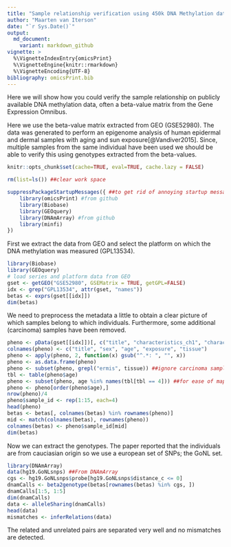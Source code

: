 ```yaml
---
title: "Sample relationship verification using 450k DNA Methylation data: beta-values"
author: "Maarten van Iterson"
date: "`r Sys.Date()`"
output:
  md_document:
    variant: markdown_github
vignette: >
  %\VignetteIndexEntry{omicsPrint}
  %\VignetteEngine{knitr::rmarkdown}
  %\VignetteEncoding{UTF-8}
bibliography: omicsPrint.bib
---
```


Here we will show how you could verify the sample relationship on
publicly available DNA methylation data, often a beta-value matrix
from the Gene Expression Omnibus.

Here we use the beta-value matrix extracted from GEO (GSE52980). The
data was generated to perform an epigenome analysis of human epidermal
and dermal samples with aging and sun exposure[@Vandiver2015]. Since,
multiple samples from the same individual have been used we should be
able to verify this using genotypes extracted from the beta-values.


```r
knitr::opts_chunk$set(cache=TRUE, eval=TRUE, cache.lazy = FALSE)

rm(list=ls()) ##clear work space

suppressPackageStartupMessages({ ##to get rid of annoying startup messages (like ours ;)!)
    library(omicsPrint) #from github     
    library(Biobase)
    library(GEOquery)
    library(DNAmArray) #from github     
    library(minfi)
})
```

First we extract the data from GEO and select the platform on which
the DNA methylation was measured (GPL13534).

```r
library(Biobase)
library(GEOquery)
# load series and platform data from GEO
gset <- getGEO("GSE52980", GSEMatrix = TRUE, getGPL=FALSE)
idx <- grep("GPL13534", attr(gset, "names"))
betas <- exprs(gset[[idx]])
dim(betas)
```

We need to preprocess the metadata a little to obtain a clear picture
of which samples belong to which individuals. Furthermore, some
additional (carcinoma) samples have been removed.

```r
pheno <- pData(gset[[idx]])[, c("title", "characteristics_ch1", "characteristics_ch1.1",  "characteristics_ch1.2", "characteristics_ch1.3")]
colnames(pheno) <- c("title", "sex", "age", "exposure", "tissue")
pheno <- apply(pheno, 2, function(x) gsub("^.*: ", "", x))
pheno <- as.data.frame(pheno)
pheno <- subset(pheno, grepl("ermis", tissue)) ##ignore carcinoma samples
tbl <- table(pheno$age)
pheno <- subset(pheno, age %in% names(tbl[tbl == 4])) ##for ease of mapping to same individual
pheno <- pheno[order(pheno$age),]
nrow(pheno)/4
pheno$sample_id <- rep(1:15, each=4)
head(pheno)
betas <- betas[, colnames(betas) %in% rownames(pheno)]
mid <- match(colnames(betas), rownames(pheno))
colnames(betas) <- pheno$sample_id[mid]
dim(betas)
```

Now we can extract the genotypes. The paper reported that the
individuals are from cauciasian origin so we use a european set of
SNPs; the GoNL set.

```r
library(DNAmArray)
data(hg19.GoNLsnps) ##From DNAmArray
cgs <- hg19.GoNLsnps$probe[hg19.GoNLsnps$distance_c <= 0]
dnamCalls <- beta2genotype(betas[rownames(betas) %in% cgs, ])
dnamCalls[1:5, 1:5]
dim(dnamCalls)
data <- alleleSharing(dnamCalls)
head(data)
mismatches <- inferRelations(data)
```

The related and unrelated pairs are separated very well and no
mismatches are detected.

